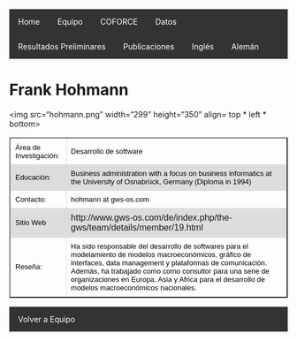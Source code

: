  
<html>

<head>
<style>
table {
    font-family: arial, sans-serif;
    border-collapse: collapse;
    width: 100%;
}

td, th {
    border: 1px solid #dddddd;
    text-align: left;
    padding: 8px;
}

tr:nth-child(even) {
    background-color: #dddddd;
}
</style>

<style>
ul {
    list-style-type: none;
    margin: 0;
    padding: 0;
    overflow: hidden;
    background-color: #333;
}

li {
    float: left;
}

li a {
    display: block;
    color: white;
    text-align: center;
    padding: 14px 16px;
    text-decoration: none;
}

li a:hover {
    background-color: #111;
}
</style>
 

</head>

<body>
<ul>
  <li><a href="http://www.coforce.cl/index.html">Home</a></li>
  <li><a href="http://www.coforce.cl/equipo.html">Equipo</a></li>
  <li><a href="http://www.coforce.cl/quienessomos.html">COFORCE</a></li>
  <li><a href="http://www.coforce.cl/datos.html">Datos</a></li>
  <li><a href="http://www.coforce.cl/resultados.html">Resultados Preliminares</a></li>
  <li><a href="http://www.coforce.cl/publicacion.html">Publicaciones</a></li>
  <li><a href="http://en.coforce.cl/index.html">Inglés</a></li>
  <li><a href="http://ger.coforce.cl/index.html">Alemán</a></li>
  

</ul>

<h1> Frank Hohmann </h1>

<img src="hohmann.png" width="299" height="350" align= top * left * bottom>

<table border="2">
                 
<tr>
<td> <font size="2" color="black">Área de Investigación:</font>
 </td>

<td> <font size="2" color="black"> Desarrollo de software </font></td>

<tr>

<td> <font size="2" color="black"> Educación:</font>
 </td>

<td> <font size="2" color="black"> Business administration with a focus on business informatics at the University of Osnabrück, Germany (Diploma in 1994) </font>
</td>

</tr>

<tr>
<td> <font size="2" color="black"> Contacto:</font> </td>

<td> <font size="2" color="black"> hohmann at gws-os.com </font> </td>

</tr>

<tr> 
<td > <font size="2" color="black"> Sitio Web </font> </td> 
<td> http://www.gws-os.com/de/index.php/the-gws/team/details/member/19.html </td>

<tr>
<td> 
<font size="2" color="black"> Reseña: </font> </td>
<td><font size="2" color="black"> 
Ha sido responsable del desarrollo de softwares para el modelamiento de modelos macroeconómicos, gráfico de interfaces, data management y plataformas de comunicación. Además, ha trabajado como como consultor para una serie de organizaciones en Europa, Asia y Africa para el desarrollo de modelos macroeconómicos nacionales. 
 </font>
</td>
</tr>
</tr>


</table> 

- <a href="http://www.coforce.cl/equipo.html"> Volver a Equipo  </a>

</body>


</html>